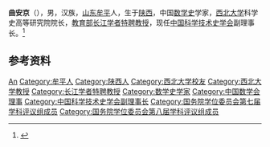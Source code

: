 '''曲安京'''（{{bd|1962年|6月|}}），男，汉族，[[山东|山东]][[牟平|牟平]]人，生于[[陕西|陕西]]，中国[[数学史|数学史]]学家，[[西北大学_(中国)|西北大学]]科学史高等研究院院长，[[教育部长江学者特聘教授|教育部长江学者特聘教授]]，现任[[中国科学技术史学会|中国科学技术史学会]]副理事长。<ref>{{Cite web|title=曲安京|url=https://iashs.nwu.edu.cn/info/1004/1014.htm|accessdate=2021-01-04|work=科学史高等研究院}}</ref>

== 参考资料 ==
{{reflist}}

{{国务院学位委员会第七届学科评议组/科学技术史}}
{{国务院学位委员会第八届学科评议组/科学技术史}}
{{2011年度“长江学者奖励计划”特聘教授}}
{{Navboxes 
| title  = 曲安京在[[中国数学会|中国数学会]]的职务
| list1  =
{{中国数学会第十届理事会}}
{{中国数学会第十二届理事会}}
}}
{{Navboxes 
| title  = 曲安京在[[中国科学技术史学会|中国科学技术史学会]]的职务
| list1  =
{{中国科学技术史学会第九届理事会}}
{{中国科学技术史学会第十届理事会}}
}}

{{Authority control}}
{{DEFAULTSORT:Qu曲}}
[[Category:曲姓|An]]
[[Category:牟平人|Category:牟平人]]
[[Category:陕西人|Category:陕西人]]
[[Category:西北大学校友|Category:西北大学校友]]
[[Category:西北大学教授|Category:西北大学教授]]
[[Category:长江学者特聘教授|Category:长江学者特聘教授]]
[[Category:数学史学家|Category:数学史学家]]
[[Category:中国数学会理事|Category:中国数学会理事]]
[[Category:中国科学技术史学会副理事长|Category:中国科学技术史学会副理事长]]
[[Category:国务院学位委员会第七届学科评议组成员|Category:国务院学位委员会第七届学科评议组成员]]
[[Category:国务院学位委员会第八届学科评议组成员|Category:国务院学位委员会第八届学科评议组成员]]

{{中国人物小作品}}